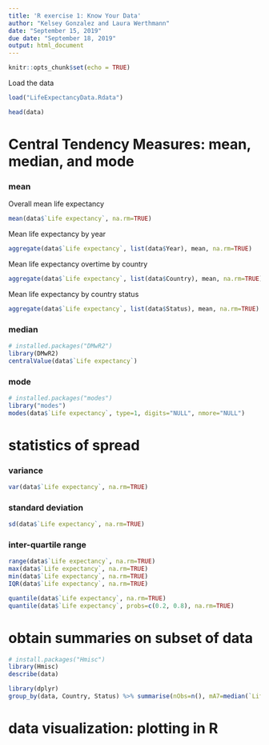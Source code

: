 ```yaml
---
title: 'R exercise 1: Know Your Data'
author: "Kelsey Gonzalez and Laura Werthmann"
date: "September 15, 2019"
due date: "September 18, 2019"
output: html_document
---
```


```r
knitr::opts_chunk$set(echo = TRUE)
```

Load the data 
```r
load("LifeExpectancyData.Rdata")

head(data)

```
 


# Central Tendency Measures: mean, median, and mode
### mean
Overall mean life expectancy 
```r
mean(data$`Life expectancy`, na.rm=TRUE)
```
Mean life expectancy by year
```r
aggregate(data$`Life expectancy`, list(data$Year), mean, na.rm=TRUE)

```

Mean life expectancy overtime by country
```r
aggregate(data$`Life expectancy`, list(data$Country), mean, na.rm=TRUE)

```

Mean life expectancy by country status
```r
aggregate(data$`Life expectancy`, list(data$Status), mean, na.rm=TRUE)

```


### median
```r
# installed.packages("DMwR2")
library(DMwR2)
centralValue(data$`Life expectancy`)

```


### mode
```r

# installed.packages("modes")
library("modes")
modes(data$`Life expectancy`, type=1, digits="NULL", nmore="NULL")

```



# statistics of spread

### variance
```r
var(data$`Life expectancy`, na.rm=TRUE)
```

### standard deviation
```r
sd(data$`Life expectancy`, na.rm=TRUE)

```
  
### inter-quartile range
```r
range(data$`Life expectancy`, na.rm=TRUE)
max(data$`Life expectancy`, na.rm=TRUE)
min(data$`Life expectancy`, na.rm=TRUE)
IQR(data$`Life expectancy`, na.rm=TRUE)
```

```r
quantile(data$`Life expectancy`, na.rm=TRUE)
quantile(data$`Life expectancy`, probs=c(0.2, 0.8), na.rm=TRUE)
```

# obtain summaries on subset of data


```r
# install.packages("Hmisc")
library(Hmisc)
describe(data)

```

```r
library(dplyr)
group_by(data, Country, Status) %>% summarise(nObs=n(), mA7=median(`Life expectancy`))


```

# data visualization: plotting in R


```r

```


```r

```


```r

```

